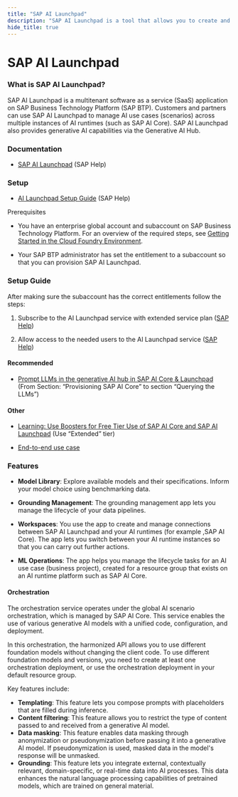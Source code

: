 ```yaml
---
title: "SAP AI Launchpad"
description: "SAP AI Launchpad is a tool that allows you to create and manage your AI models."
hide_title: true
---
```




<PageViewTracker featureName="TECHNOLOGY_SAP_AI_LAUNCHPAD" />

<div className="hero-header">
  <h1>SAP AI Launchpad</h1>
</div>

### What is SAP AI Launchpad?
SAP AI Launchpad is a multitenant software as a service (SaaS) application on SAP Business Technology Platform (SAP BTP). Customers and partners can use SAP AI Launchpad to manage AI use cases (scenarios) across multiple instances of AI runtimes (such as SAP AI Core). SAP AI Launchpad also provides generative AI capabilities via the Generative AI Hub.

### Documentation
- [SAP AI Launchpad](https://help.sap.com/docs/ai-launchpad/sap-ai-launchpad/what-is-sap-ai-launchpad?locale=en-US&state=PRODUCTION&version=CLOUD) (SAP Help)

### Setup
- [AI Launchpad Setup Guide](https://help.sap.com/docs/ai-launchpad/sap-ai-launchpad/initial-setup) (SAP Help)

Prerequisites
- You have an enterprise global account and subaccount on SAP Business Technology Platform. For an overview of the required steps, see [Getting Started in the Cloud Foundry Environment](https://help.sap.com/viewer/65de2977205c403bbc107264b8eccf4b/Cloud/en-US/b328cc89ea14484d9655b8cfb8efb508.html).

- Your SAP BTP administrator has set the entitlement to a subaccount so that you can provision SAP AI Launchpad.

### Setup Guide
After making sure the subaccount has the correct entitlements follow the steps:

1. Subscribe to the AI Launchpad service with extended service plan ([SAP Help](https://help.sap.com/docs/ai-launchpad/sap-ai-launchpad/subscribe-to-sap-ai-launchpad))

2. Allow access to the needed users to the AI Launchpad service ([SAP Help](https://help.sap.com/docs/ai-launchpad/sap-ai-launchpad/allow-access-to-sap-ai-launchpad))

#### Recommended
- [Prompt LLMs in the generative AI hub in SAP AI Core & Launchpad](https://developers.sap.com/tutorials/ai-core-generative-ai.html) (From Section: “Provisioning SAP AI Core” to section “Querying the LLMs”)

#### Other
- [Learning: Use Boosters for Free Tier Use of SAP AI Core and SAP AI Launchpad](https://developers.sap.com/tutorials/ai-core-launchpad-provisioning.html) (Use “Extended” tier)

- [End-to-end use case](https://help.sap.com/docs/ai-launchpad/sap-ai-launchpad/example-end-to-end-use-case)

### Features
- **Model Library**: Explore available models and their specifications. Inform your model choice using benchmarking data.

- **Grounding Management**: The grounding management app lets you manage the lifecycle of your data pipelines.

- **Workspaces**: You use the app to create and manage connections between SAP AI Launchpad and your AI runtimes (for example ,SAP AI Core). The app lets you switch between your AI runtime instances so that you can carry out further actions.

- **ML Operations**: The app helps you manage the lifecycle tasks for an AI use case (business project), created for a resource group that exists on an AI runtime platform such as SAP AI Core.

#### Orchestration
The orchestration service operates under the global AI scenario orchestration, which is managed by SAP AI Core. This service enables the use of various generative AI models with a unified code, configuration, and deployment.

 

In this orchestration, the harmonized API allows you to use different foundation models without changing the client code. To use different foundation models and versions, you need to create at least one orchestration deployment, or use the orchestration deployment in your default resource group.

 

Key features include:

- **Templating**: This feature lets you compose prompts with placeholders that are filled during inference.
- **Content filtering**: This feature allows you to restrict the type of content passed to and received from a generative AI model.
- **Data masking**: This feature enables data masking through anonymization or pseudonymization before passing it into a generative AI model. If pseudonymization is used, masked data in the model's response will be unmasked.
- **Grounding**: This feature lets you integrate external, contextually relevant, domain-specific, or real-time data into AI processes. This data enhances the natural language processing capabilities of pretrained models, which are trained on general material.
